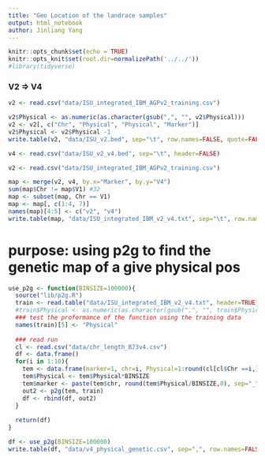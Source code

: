 ```yaml
---
title: "Geo Location of the landrace samples"
output: html_notebook
author: Jinliang Yang
---
```



```r
knitr::opts_chunk$set(echo = TRUE) 
knitr::opts_knit$set(root.dir=normalizePath('../../')) 
#library(tidyverse)
```

### V2 => V4

```r
v2 <- read.csv("data/ISU_integrated_IBM_AGPv2_training.csv")

v2$Physical <- as.numeric(as.character(gsub(",", "", v2$Physical)))
v2 <- v2[, c("Chr", "Physical", "Physical", "Marker")]
v2$Physical <- v2$Physical -1
write.table(v2, "data/ISU_v2.bed", sep="\t", row.names=FALSE, quote=FALSE)
```

```r
v4 <- read.csv("data/ISU_v2_v4.bed", sep="\t", header=FALSE)

v2 <- read.csv("data/ISU_integrated_IBM_AGPv2_training.csv")

map <- merge(v2, v4, by.x="Marker", by.y="V4")
sum(map$Chr != map$V1) #32
map <- subset(map, Chr == V1)
map <- map[, c(1:4, 7)]
names(map)[4:5] <- c("v2", "v4")
write.table(map, "data/ISU_integrated_IBM_v2_v4.txt", sep="\t", row.names=FALSE, quote=FALSE)
```

# purpose: using p2g to find the genetic map of a give physical pos

```r


use_p2g <- function(BINSIZE=100000){
  source("lib/p2g.R")
  train <- read.table("data/ISU_integrated_IBM_v2_v4.txt", header=TRUE)
  #train$Physical <- as.numeric(as.character(gsub(",", "", train$Physical)))
  ### test the proformance of the function using the training data
  names(train)[5] <- "Physical"
  
  ### read run
  cl <- read.csv("data/chr_length_B73v4.csv")
  df <- data.frame()
  for(i in 1:10){
    tem <- data.frame(marker=1, chr=i, Physical=1:round(cl[cl$Chr ==i,]$BP/BINSIZE,0))
    tem$Physical <- tem$Physical*BINSIZE
    tem$marker <- paste(tem$chr, round(tem$Physical/BINSIZE,0), sep="_")
    out2 <- p2g(tem, train)
    df <- rbind(df, out2)
  }
  
  return(df)
}

df <- use_p2g(BINSIZE=100000)
write.table(df, "data/v4_physical_genetic.csv", sep=",", row.names=FALSE)
```







